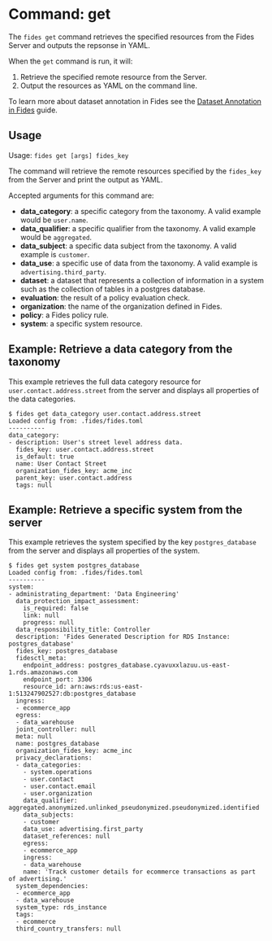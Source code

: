 
# Command: get

The ```fides get``` command retrieves the specified resources from the Fides Server and outputs the repsonse in YAML.

When the ```get``` command is run, it will:

1. Retrieve the specified remote resource from the Server.
2. Output the resources as YAML on the command line.

To learn more about dataset annotation in Fides see the [Dataset Annotation in Fides](#LINK) guide.

## Usage
Usage: ```fides get [args] fides_key```

The command will retrieve the remote resources specified by the ```fides_key``` from the Server and print the output as YAML.

Accepted arguments for this command are:

* **data_category**: a specific category from the taxonomy. A valid example would be ```user.name```.
* **data_qualifier**: a specific qualifier from the taxonomy. A valid example would be ```aggregated```.
* **data_subject**: a specific data subject from the taxonomy. A valid example is ```customer```.
* **data_use**: a specific use of data from the taxonomy. A valid example is ```advertising.third_party```.
* **dataset**: a dataset that represents a collection of information in a system such as the collection of tables in a postgres database.
* **evaluation**: the result of a policy evaluation check.
* **organization**: the name of the organization defined in Fides.
* **policy**: a Fides policy rule. 
* **system**: a specific system resource.


## Example: Retrieve a data category from the taxonomy
This example retrieves the full data category resource for ```user.contact.address.street``` from the server and displays all properties of the data categories.

```console
$ fides get data_category user.contact.address.street
Loaded config from: .fides/fides.toml
----------
data_category:
- description: User's street level address data.
  fides_key: user.contact.address.street
  is_default: true
  name: User Contact Street
  organization_fides_key: acme_inc
  parent_key: user.contact.address
  tags: null
```

## Example: Retrieve a specific system from the server
This example retrieves the system specified by the key ```postgres_database``` from the server and displays all properties of the system.

```console
$ fides get system postgres_database
Loaded config from: .fides/fides.toml
----------
system:
- administrating_department: 'Data Engineering'
  data_protection_impact_assessment:
    is_required: false
    link: null
    progress: null
  data_responsibility_title: Controller
  description: 'Fides Generated Description for RDS Instance: postgres_database'
  fides_key: postgres_database
  fidesctl_meta:
    endpoint_address: postgres_database.cyavuxxlazuu.us-east-1.rds.amazonaws.com
    endpoint_port: 3306
    resource_id: arn:aws:rds:us-east-1:513247902527:db:postgres_database
  ingress:
  - ecommerce_app
  egress:
  - data_warehouse
  joint_controller: null
  meta: null
  name: postgres_database
  organization_fides_key: acme_inc
  privacy_declarations:
  - data_categories:
    - system.operations
    - user.contact
    - user.contact.email
    - user.organization
    data_qualifier: aggregated.anonymized.unlinked_pseudonymized.pseudonymized.identified
    data_subjects:
    - customer
    data_use: advertising.first_party
    dataset_references: null
    egress: 
    - ecommerce_app
    ingress:
    - data_warehouse
    name: 'Track customer details for ecommerce transactions as part of advertising.'
  system_dependencies:
  - ecommerce_app
  - data_warehouse
  system_type: rds_instance
  tags:
  - ecommerce
  third_country_transfers: null
```